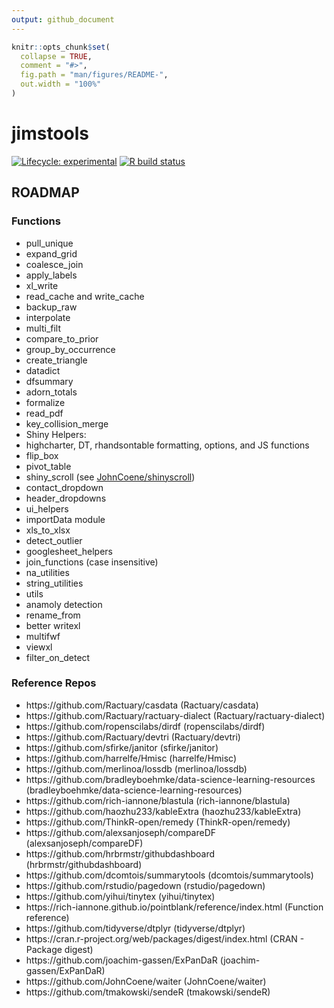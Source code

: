 ```yaml
---
output: github_document
---
```


<!-- README.md is generated from README.Rmd. Please edit that file -->

```r
knitr::opts_chunk$set(
  collapse = TRUE,
  comment = "#>",
  fig.path = "man/figures/README-",
  out.width = "100%"
)
```

# jimstools

<!-- badges: start -->
[![Lifecycle: experimental](https://img.shields.io/badge/lifecycle-experimental-orange.svg)](https://www.tidyverse.org/lifecycle/#experimental)
[![R build status](https://github.com/jimbrig/jimstools/workflows/R-CMD-check/badge.svg)](https://github.com/jimbrig/jimstools/actions)
<!-- badges: end -->


## ROADMAP

### Functions

+ pull_unique
+ expand_grid
+ coalesce_join
+ apply_labels
+ xl_write
+ read_cache and write_cache
+ backup_raw
+ interpolate
+ multi_filt
+ compare_to_prior
+ group_by_occurrence
+ create_triangle
+ datadict
+ dfsummary
+ adorn_totals
+ formalize
+ read_pdf
+ key_collision_merge
+ Shiny Helpers:
+ highcharter, DT, rhandsontable formatting, options, and JS functions
+ flip_box
+ pivot_table
+ shiny_scroll (see [JohnCoene/shinyscroll](https://github.com/JohnCoene/shinyscroll))
+ contact_dropdown
+ header_dropdowns
+ ui_helpers
+ importData module
+ xls_to_xlsx
+ detect_outlier
+ googlesheet_helpers
+ join_functions (case insensitive)
+ na_utilities
+ string_utilities
+ utils
+ anamoly detection
+ rename_from
+ better writexl
+ multifwf
+ viewxl
+ filter_on_detect


### Reference Repos

+ https://github.com/Ractuary/casdata (Ractuary/casdata)
+ https://github.com/Ractuary/ractuary-dialect (Ractuary/ractuary-dialect)
+ https://github.com/ropenscilabs/dirdf (ropenscilabs/dirdf)
+ https://github.com/Ractuary/devtri (Ractuary/devtri)
+ https://github.com/sfirke/janitor (sfirke/janitor)
+ https://github.com/harrelfe/Hmisc (harrelfe/Hmisc)
+ https://github.com/merlinoa/lossdb (merlinoa/lossdb)
+ https://github.com/bradleyboehmke/data-science-learning-resources (bradleyboehmke/data-science-learning-resources)
+ https://github.com/rich-iannone/blastula (rich-iannone/blastula)
+ https://github.com/haozhu233/kableExtra (haozhu233/kableExtra)
+ https://github.com/ThinkR-open/remedy (ThinkR-open/remedy)
+ https://github.com/alexsanjoseph/compareDF (alexsanjoseph/compareDF)
+ https://github.com/hrbrmstr/githubdashboard (hrbrmstr/githubdashboard)
+ https://github.com/dcomtois/summarytools (dcomtois/summarytools)
+ https://github.com/rstudio/pagedown (rstudio/pagedown)
+ https://github.com/yihui/tinytex (yihui/tinytex)
+ https://rich-iannone.github.io/pointblank/reference/index.html (Function reference)
+ https://github.com/tidyverse/dtplyr (tidyverse/dtplyr)
+ https://cran.r-project.org/web/packages/digest/index.html (CRAN - Package digest)
+ https://github.com/joachim-gassen/ExPanDaR (joachim-gassen/ExPanDaR)
+ https://github.com/JohnCoene/waiter (JohnCoene/waiter)
+ https://github.com/tmakowski/sendeR (tmakowski/sendeR)
